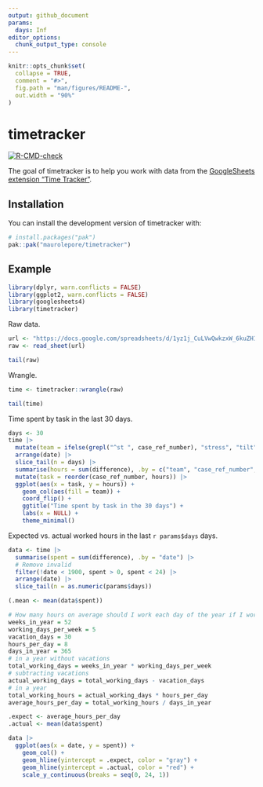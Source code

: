 ```yaml
---
output: github_document
params:
  days: Inf
editor_options: 
  chunk_output_type: console
---
```


<!-- README.md is generated from README.Rmd. Please edit that file -->

```r
knitr::opts_chunk$set(
  collapse = TRUE,
  comment = "#>",
  fig.path = "man/figures/README-",
  out.width = "90%"
)
```

# timetracker

<!-- badges: start -->
[![R-CMD-check](https://github.com/maurolepore/timetracker/actions/workflows/R-CMD-check.yaml/badge.svg)](https://github.com/maurolepore/timetracker/actions/workflows/R-CMD-check.yaml)
<!-- badges: end -->

The goal of timetracker is to help you work with data from the [GoogleSheets
extension "Time
Tracker"](https://workspace.google.com/marketplace/app/time_tracker/182790105381).

## Installation

You can install the development version of timetracker with:

```r
# install.packages("pak")
pak::pak("maurolepore/timetracker")
```

## Example

```r
library(dplyr, warn.conflicts = FALSE)
library(ggplot2, warn.conflicts = FALSE)
library(googlesheets4)
library(timetracker)
```

Raw data.

```r
url <- "https://docs.google.com/spreadsheets/d/1yz1j_CuLVwQwkzxW_6kuZH1mCEWuD-n-rCy70aORyc0/edit?usp=sharing"
raw <- read_sheet(url)

tail(raw)
```

Wrangle.

```r
time <- timetracker::wrangle(raw)

tail(time)
```

Time spent by task in the last 30 days.

```r
days <- 30
time |>
  mutate(team = ifelse(grepl("^st ", case_ref_number), "stress", "tilt")) |>
  arrange(date) |> 
  slice_tail(n = days) |> 
  summarise(hours = sum(difference), .by = c("team", "case_ref_number", "date")) |> 
  mutate(task = reorder(case_ref_number, hours)) |> 
  ggplot(aes(x = task, y = hours)) + 
    geom_col(aes(fill = team)) +
    coord_flip() +
    ggtitle("Time spent by task in the 30 days") +
    labs(x = NULL) +
    theme_minimal()
```

Expected vs. actual worked hours in the last `r params$days` days.

```r
data <- time |>
  summarise(spent = sum(difference), .by = "date") |>
  # Remove invalid
  filter(!date < 1900, spent > 0, spent < 24) |> 
  arrange(date) |> 
  slice_tail(n = as.numeric(params$days))

(.mean <- mean(data$spent))

# How many hours on average should I work each day of the year if I work 5 days a week, 8 hours each day, and have 30 vacation days?
weeks_in_year = 52
working_days_per_week = 5
vacation_days = 30
hours_per_day = 8
days_in_year = 365
# in a year without vacations
total_working_days = weeks_in_year * working_days_per_week
# subtracting vacations
actual_working_days = total_working_days - vacation_days
# in a year
total_working_hours = actual_working_days * hours_per_day
average_hours_per_day = total_working_hours / days_in_year

.expect <- average_hours_per_day
.actual <- mean(data$spent)

data |> 
  ggplot(aes(x = date, y = spent)) + 
    geom_col() +
    geom_hline(yintercept = .expect, color = "gray") +
    geom_hline(yintercept = .actual, color = "red") +
    scale_y_continuous(breaks = seq(0, 24, 1))
```





